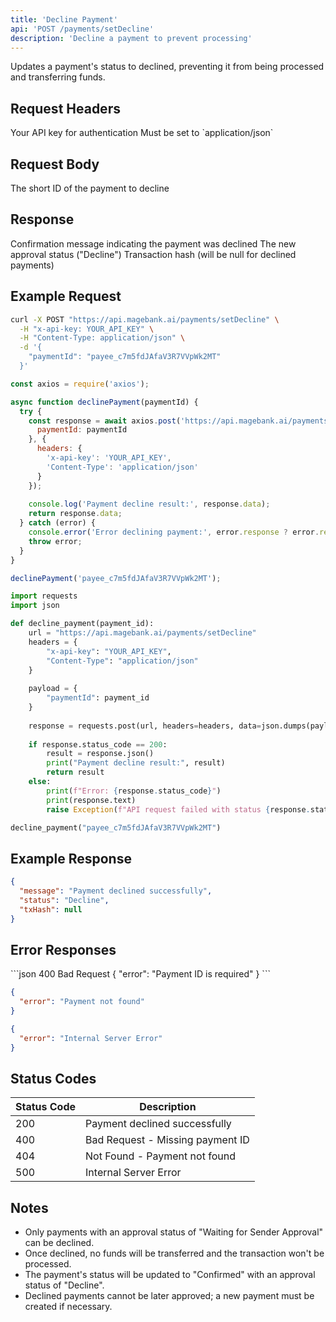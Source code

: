```yaml
---
title: 'Decline Payment'
api: 'POST /payments/setDecline'
description: 'Decline a payment to prevent processing'
---
```


Updates a payment's status to declined, preventing it from being processed and transferring funds.

## Request Headers

<ParamField header="x-api-key" type="string" required>
  Your API key for authentication
</ParamField>

<ParamField header="Content-Type" type="string" required>
  Must be set to `application/json`
</ParamField>

## Request Body

<ParamField body="paymentId" type="string" required>
  The short ID of the payment to decline
</ParamField>

## Response

<ResponseField name="message" type="string">
  Confirmation message indicating the payment was declined
</ResponseField>

<ResponseField name="status" type="string">
  The new approval status ("Decline")
</ResponseField>

<ResponseField name="txHash" type="string">
  Transaction hash (will be null for declined payments)
</ResponseField>

## Example Request

<CodeGroup>

```bash cURL
curl -X POST "https://api.magebank.ai/payments/setDecline" \
  -H "x-api-key: YOUR_API_KEY" \
  -H "Content-Type: application/json" \
  -d '{
    "paymentId": "payee_c7m5fdJAfaV3R7VVpWk2MT"
  }'
```

```javascript Node.js
const axios = require('axios');

async function declinePayment(paymentId) {
  try {
    const response = await axios.post('https://api.magebank.ai/payments/setDecline', {
      paymentId: paymentId
    }, {
      headers: {
        'x-api-key': 'YOUR_API_KEY',
        'Content-Type': 'application/json'
      }
    });
    
    console.log('Payment decline result:', response.data);
    return response.data;
  } catch (error) {
    console.error('Error declining payment:', error.response ? error.response.data : error.message);
    throw error;
  }
}

declinePayment('payee_c7m5fdJAfaV3R7VVpWk2MT');
```

```python Python
import requests
import json

def decline_payment(payment_id):
    url = "https://api.magebank.ai/payments/setDecline"
    headers = {
        "x-api-key": "YOUR_API_KEY",
        "Content-Type": "application/json"
    }
    
    payload = {
        "paymentId": payment_id
    }
    
    response = requests.post(url, headers=headers, data=json.dumps(payload))
    
    if response.status_code == 200:
        result = response.json()
        print("Payment decline result:", result)
        return result
    else:
        print(f"Error: {response.status_code}")
        print(response.text)
        raise Exception(f"API request failed with status {response.status_code}")

decline_payment("payee_c7m5fdJAfaV3R7VVpWk2MT")
```

</CodeGroup>

## Example Response

```json
{
  "message": "Payment declined successfully",
  "status": "Decline",
  "txHash": null
}
```

## Error Responses

<ResponseExample>
```json 400 Bad Request
{
  "error": "Payment ID is required"
}
```

```json 404 Not Found
{
  "error": "Payment not found"
}
```

```json 500 Internal Server Error
{
  "error": "Internal Server Error"
}
```
</ResponseExample>

## Status Codes

| Status Code | Description |
|-------------|-------------|
| 200 | Payment declined successfully |
| 400 | Bad Request - Missing payment ID |
| 404 | Not Found - Payment not found |
| 500 | Internal Server Error |

## Notes

- Only payments with an approval status of "Waiting for Sender Approval" can be declined.
- Once declined, no funds will be transferred and the transaction won't be processed.
- The payment's status will be updated to "Confirmed" with an approval status of "Decline".
- Declined payments cannot be later approved; a new payment must be created if necessary.